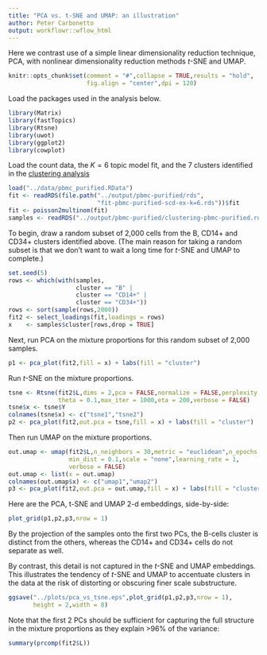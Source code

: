 ```yaml
---
title: "PCA vs. t-SNE and UMAP: an illustration"
author: Peter Carbonetto
output: workflowr::wflow_html
---
```


Here we contrast use of a simple linear dimensionality reduction
technique, PCA, with nonlinear dimensionality reduction methods
*t*-SNE and UMAP.

```r
knitr::opts_chunk$set(comment = "#",collapse = TRUE,results = "hold",
                      fig.align = "center",dpi = 120)
```

Load the packages used in the analysis below.

```r
library(Matrix)
library(fastTopics)
library(Rtsne)
library(uwot)
library(ggplot2)
library(cowplot)
```

Load the count data, the $K = 6$ topic model fit, and the 7 clusters
identified in the [clustering analysis](clusters_purified_pbmc.html)

```r
load("../data/pbmc_purified.RData")
fit <- readRDS(file.path("../output/pbmc-purified/rds",
                         "fit-pbmc-purified-scd-ex-k=6.rds"))$fit
fit <- poisson2multinom(fit)
samples <- readRDS("../output/pbmc-purified/clustering-pbmc-purified.rds")
```

To begin, draw a random subset of 2,000 cells from the B, CD14+ and
CD34+ clusters identified above. (The main reason for taking a random
subset is that we don't want to wait a long time for *t*-SNE and UMAP
to complete.)

```r
set.seed(5)
rows <- which(with(samples,
                   cluster == "B" |
                   cluster == "CD14+" |
                   cluster == "CD34+"))
rows <- sort(sample(rows,2000))
fit2 <- select_loadings(fit,loadings = rows)
x    <- samples$cluster[rows,drop = TRUE]
```

Next, run PCA on the mixture proportions for this random subset of 2,000
samples.

```r
p1 <- pca_plot(fit2,fill = x) + labs(fill = "cluster")
```

Run *t*-SNE on the mixture proportions.

```r
tsne <- Rtsne(fit2$L,dims = 2,pca = FALSE,normalize = FALSE,perplexity = 100,
              theta = 0.1,max_iter = 1000,eta = 200,verbose = FALSE)
tsne$x <- tsne$Y
colnames(tsne$x) <- c("tsne1","tsne2")
p2 <- pca_plot(fit2,out.pca = tsne,fill = x) + labs(fill = "cluster")
```

Then run UMAP on the mixture proportions.

```r
out.umap <- umap(fit2$L,n_neighbors = 30,metric = "euclidean",n_epochs = 1000,
                 min_dist = 0.1,scale = "none",learning_rate = 1,
                 verbose = FALSE)
out.umap <- list(x = out.umap)
colnames(out.umap$x) <- c("umap1","umap2")
p3 <- pca_plot(fit2,out.pca = out.umap,fill = x) + labs(fill = "cluster")
```

Here are the PCA, t-SNE and UMAP 2-d embeddings, side-by-side:

```r
plot_grid(p1,p2,p3,nrow = 1)
```

By the projection of the samples onto the first two PCs, the B-cells
cluster is distinct from the others, whereas the CD14+ and CD34+ cells
do not separate as well.

By contrast, this detail is not captured in the *t*-SNE and UMAP
embeddings. This illustrates the tendency of *t*-SNE and UMAP to
accentuate clusters in the data at the risk of distorting or obscuring
finer scale substructure.

```r
ggsave("../plots/pca_vs_tsne.eps",plot_grid(p1,p2,p3,nrow = 1),
       height = 2,width = 8)
```

Note that the first 2 PCs should be sufficient for capturing the full
structure in the mixture proportions as they explain >96% of the
variance:

```r
summary(prcomp(fit2$L))
```
